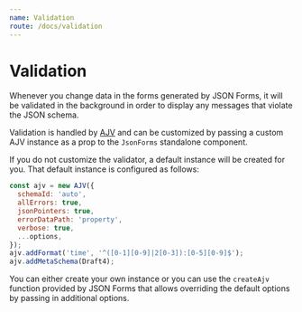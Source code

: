 ```yaml
---
name: Validation
route: /docs/validation
---
```


# Validation

Whenever you change data in the forms generated by JSON Forms, it will be validated in the background in order to display
any messages that violate the JSON schema.

Validation is handled by [AJV](https://github.com/epoberezkin/ajv) and can be customized by passing a custom AJV instance as a prop to the `JsonForms` standalone component.

If you do not customize the validator, a default instance will be created for you. That default instance is configured as follows:

```javascript
const ajv = new AJV({
  schemaId: 'auto',
  allErrors: true,
  jsonPointers: true,
  errorDataPath: 'property',
  verbose: true,
  ...options,
});
ajv.addFormat('time', '^([0-1][0-9]|2[0-3]):[0-5][0-9]$');
ajv.addMetaSchema(Draft4);
```

You can either create your own instance or you can use the `createAjv` function provided by JSON Forms that allows overriding the default options
by passing in additional options.
